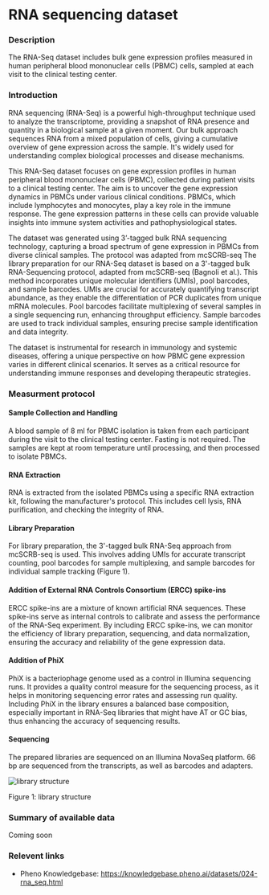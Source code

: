 # RNA sequencing dataset

### Description
The RNA-Seq dataset includes bulk gene expression profiles measured in human peripheral blood mononuclear cells (PBMC) cells, sampled at each visit to the clinical testing center.

### Introduction
RNA sequencing (RNA-Seq) is a powerful high-throughput technique used to analyze the transcriptome, providing a snapshot of RNA presence and quantity in a biological sample at a given moment. Our bulk approach sequences RNA from a mixed population of cells, giving a cumulative overview of gene expression across the sample. It's widely used for understanding complex biological processes and disease mechanisms.

This RNA-Seq dataset focuses on gene expression profiles in human peripheral blood mononuclear cells (PBMC), collected during patient visits to a clinical testing center. The aim is to uncover the gene expression dynamics in PBMCs under various clinical conditions. PBMCs, which include lymphocytes and monocytes, play a key role in the immune response. The gene expression patterns in these cells can provide valuable insights into immune system activities and pathophysiological states.

The dataset was generated using 3’-tagged bulk RNA sequencing technology, capturing a broad spectrum of gene expression in PBMCs from diverse clinical samples. The protocol was adapted from mcSCRB-seq The library preparation for our RNA-Seq dataset is based on a 3'-tagged bulk RNA-Sequencing protocol, adapted from mcSCRB-seq (Bagnoli et al.). This method incorporates unique molecular identifiers (UMIs), pool barcodes, and sample barcodes. UMIs are crucial for accurately quantifying transcript abundance, as they enable the differentiation of PCR duplicates from unique mRNA molecules. Pool barcodes facilitate multiplexing of several samples in a single sequencing run, enhancing throughput efficiency. Sample barcodes are used to track individual samples, ensuring precise sample identification and data integrity.

The dataset is instrumental for research in immunology and systemic diseases, offering a unique perspective on how PBMC gene expression varies in different clinical scenarios. It serves as a critical resource for understanding immune responses and developing therapeutic strategies.

### Measurment protocol
#### Sample Collection and Handling
A blood sample of 8 ml for PBMC isolation is taken from each participant during the visit to the clinical testing center. Fasting is not required. The samples are kept at room temperature until processing, and then processed to isolate PBMCs.

#### RNA Extraction
RNA is extracted from the isolated PBMCs using a specific RNA extraction kit, following the manufacturer's protocol. This includes cell lysis, RNA purification, and checking the integrity of RNA.

#### Library Preparation
For library preparation, the 3'-tagged bulk RNA-Seq approach from mcSCRB-seq is used. This involves adding UMIs for accurate transcript counting, pool barcodes for sample multiplexing, and sample barcodes for individual sample tracking (Figure 1). 

#### Addition of External RNA Controls Consortium (ERCC) spike-ins
ERCC spike-ins are a mixture of known artificial RNA sequences. These spike-ins serve as internal controls to calibrate and assess the performance of the RNA-Seq experiment. By including ERCC spike-ins, we can monitor the efficiency of library preparation, sequencing, and data normalization, ensuring the accuracy and reliability of the gene expression data. 

#### Addition of PhiX
PhiX is a bacteriophage genome used as a control in Illumina sequencing runs. It provides a quality control measure for the sequencing process, as it helps in monitoring sequencing error rates and assessing run quality. Including PhiX in the library ensures a balanced base composition, especially important in RNA-Seq libraries that might have AT or GC bias, thus enhancing the accuracy of sequencing results.

#### Sequencing
The prepared libraries are sequenced on an Illumina NovaSeq platform. 66 bp are sequenced from the transcripts, as well as barcodes and adapters.

![library structure](library_structure.png)

Figure 1: library structure

### Summary of available data
Coming soon

### Relevent links
* Pheno Knowledgebase: https://knowledgebase.pheno.ai/datasets/024-rna_seq.html

